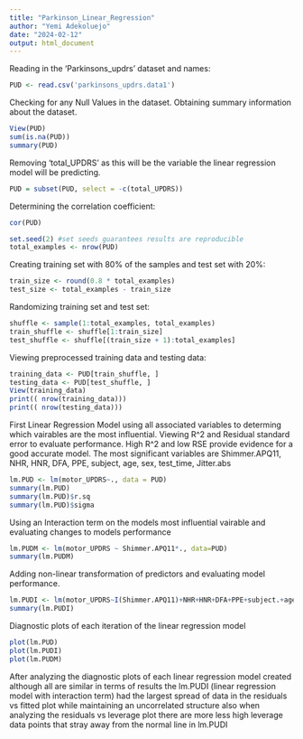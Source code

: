 ```yaml
---
title: "Parkinson_Linear_Regression"
author: "Yemi Adekoluejo"
date: "2024-02-12"
output: html_document
---
```

Reading in the 'Parkinsons_updrs' dataset and names:
```r
PUD <- read.csv('parkinsons_updrs.data1')
```
Checking for any Null Values in the dataset. Obtaining summary information about the dataset.
```r
View(PUD)
sum(is.na(PUD))
summary(PUD)
```
Removing 'total_UPDRS' as this will be the variable the linear regression model will be predicting.
```r
PUD = subset(PUD, select = -c(total_UPDRS))
```
Determining the correlation coefficient:
```r
cor(PUD)
```
```r
set.seed(2) #set seeds guarantees results are reproducible 
total_examples <- nrow(PUD)
```
Creating training set with 80% of the samples and test set with 20%:
```r
train_size <- round(0.8 * total_examples) 
test_size <- total_examples - train_size
```
Randomizing training set and test set:
```r
shuffle <- sample(1:total_examples, total_examples) 
train_shuffle <- shuffle[1:train_size]
test_shuffle <- shuffle[(train_size + 1):total_examples]
```
Viewing preprocessed training data and testing data:
```r
training_data <- PUD[train_shuffle, ]
testing_data <- PUD[test_shuffle, ]
View(training_data)
print(( nrow(training_data)))
print(( nrow(testing_data)))
```
First Linear Regression Model using all associated variables to determing which vairables are the most influential.
Viewing R^2 and Residual standard error to evaluate performance. High R^2 and low RSE provide evidence for a good accurate model. The most significant variables are Shimmer.APQ11, NHR, HNR, DFA, PPE, subject, age, sex, test_time, Jitter.abs
```r
lm.PUD <- lm(motor_UPDRS~., data = PUD)
summary(lm.PUD)
summary(lm.PUD)$r.sq 
summary(lm.PUD)$sigma
```
Using an Interaction term on the models most influential vairable and evaluating changes to models performance
```r
lm.PUDM <- lm(motor_UPDRS ~ Shimmer.APQ11*., data=PUD)
summary(lm.PUDM)
```
Adding non-linear transformation of predictors and evaluating model performance.
```r
lm.PUDI <- lm(motor_UPDRS~I(Shimmer.APQ11)+NHR+HNR+DFA+PPE+subject.+age+sex+test_time, data = PUD)
summary(lm.PUDI)
```
Diagnostic plots of each iteration of the linear regression model
```r
plot(lm.PUD)
plot(lm.PUDI)
plot(lm.PUDM)
```
After analyzing the diagnostic plots of each linear regression model created although all are similar in terms of results the lm.PUDI (linear regression model with interaction term) had the largest spread of data in the residuals vs fitted plot while maintaining an uncorrelated structure also when analyzing the residuals vs leverage plot there are more less high leverage data points that stray away from the normal line in lm.PUDI


